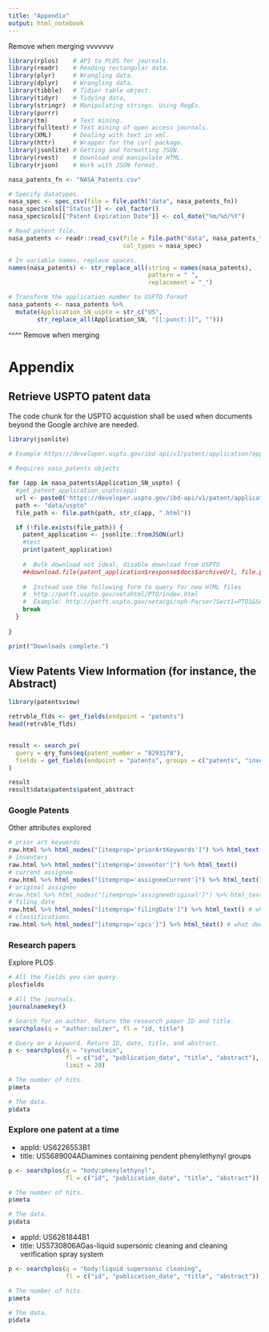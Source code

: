 ```yaml
---
title: "Appendix"
output: html_notebook
---
```



Remove when merging
vvvvvvv

```r
library(rplos)    # API to PLOS for journals.
library(readr)    # Reading rectangular data.
library(plyr)     # Wrangling data.
library(dplyr)    # Wrangling data.
library(tibble)   # Tidier table object.
library(tidyr)    # Tidying data,
library(stringr)  # Manipulating strings. Using RegEx.
library(purrr)
library(tm)       # Text mining.
library(fulltext) # Text mining of open access journals.
library(XML)      # Dealing with text in xml.
library(httr)     # Wrapper for the curl package.
library(jsonlite) # Getting and formatting JSON.
library(rvest)    # Download and manipulate HTML.
library(rjson)    # Work with JSON format.
```


```r

nasa_patents_fn <- "NASA_Patents.csv"

# Specify datatypes.
nasa_spec <- spec_csv(file = file.path("data", nasa_patents_fn))
nasa_spec$cols[["Status"]] <- col_factor()
nasa_spec$cols[["Patent Expiration Date"]] <- col_date("%m/%d/%Y")

# Read patent file.
nasa_patents <- readr::read_csv(file = file.path("data", nasa_patents_fn),
                                col_types = nasa_spec)

# In variable names, replace spaces.
names(nasa_patents) <- str_replace_all(string = names(nasa_patents),
                                       pattern = " ",
                                       replacement = "_")

# Transform the application number to USPTO format
nasa_patents <- nasa_patents %>%
  mutate(Application_SN_uspto = str_c("US",
        str_replace_all(Application_SN, "[[:punct:]]", "")))
```

^^^^
Remove when merging


# Appendix


## Retrieve USPTO patent data
The code chunk for the USPTO acquistion shall be used when documents beyond the Google archive are needed.

```r

library(jsonlite)

# Example https://developer.uspto.gov/ibd-api/v1/patent/application?applicationNumber=US12795356'
 
# Requires nasa_patents objects

for (app in nasa_patents$Application_SN_uspto) {
  #get_patent_application_uspto(app)
  url <- paste0('https://developer.uspto.gov/ibd-api/v1/patent/application?applicationNumber=',app)
  path <- "data/uspto"
  file_path <- file.path(path, str_c(app, ".html"))

  if (!file.exists(file_path)) {
    patent_application <- jsonlite::fromJSON(url)
    #test
    print(patent_application)
    
    #  Bulk download not ideal, disable download from USPTO
    ##download.file(patent_application$response$docs$archiveUrl, file.path(path)) 
    
    #  Instead use the following form to query for new HTML files 
    #  http://patft.uspto.gov/netahtml/PTO/index.html
    #  Example: http://patft.uspto.gov/netacgi/nph-Parser?Sect1=PTO1&Sect2=HITOFF&d=PALL&p=1&u=%2Fnetahtml%2FPTO%2Fsrchnum.htm&r=1&f=G&l=50&s1=5963949.PN.&OS=PN/5963949&RS=PN/5963949
    break
  }
  
}

print("Downloads complete.")
```


## View Patents View Information (for instance, the Abstract)

```r

library(patentsview) 

retrvble_flds <- get_fields(endpoint = "patents")
head(retrvble_flds)


result <- search_pv(
  query = qry_funs$eq(patent_number = "8293178"),
  fields = get_fields(endpoint = "patents", groups = c("patents", "inventors"))
)

result
result$data$patents$patent_abstract
```



### Google Patents
Other attributes explored
```r
# prior art keywords
raw.html %>% html_nodes("[itemprop='priorArtKeywords']") %>% html_text() 
# inventors
raw.html %>% html_nodes("[itemprop='inventor']") %>% html_text()
# current assignee
raw.html %>% html_nodes("[itemprop='assigneeCurrent']") %>% html_text()
# original assignee
#raw.html %>% html_nodes("[itemprop='assigneeOriginal']") %>% html_text() # lots of noise; need to parse later
# filing date
raw.html %>% html_nodes("[itemprop='filingDate']") %>% html_text() # which one to select?
# classifications
raw.html %>% html_nodes("[itemprop='cpcs']") %>% html_text() # what does it mean?

```

### Research papers
Explore PLOS

```r
# All the fields you can query.
plosfields

# All the journals.
journalnamekey()

# Search for an author. Return the research paper ID and title.
searchplos(q = "author:sulzer", fl = "id, title")

# Query on a keyword. Return ID, date, title, and abstract.
p <- searchplos(q = "synuclein",
                fl = c("id", "publication_date", "title", "abstract"),
                limit = 20)

# The number of hits.
p$meta

# The data.
p$data
```

### Explore one patent at a time
- appId: US6226553B1
- title: US5689004ADiamines containing pendent phenylethynyl groups

```r
p <- searchplos(q = "body:phenylethynyl",
                fl = c("id", "publication_date", "title", "abstract"))

# The number of hits.
p$meta

# The data.
p$data
```


- appId: US6261844B1
- title: US5730806AGas-liquid supersonic cleaning and cleaning verification spray system
```r
p <- searchplos(q = "body:liquid supersonic cleaning",
                fl = c("id", "publication_date", "title", "abstract"))

# The number of hits.
p$meta

# The data.
p$data
```

